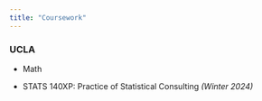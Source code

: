 ```yaml
---
title: "Coursework"
---
```


### UCLA

- Math

- STATS 140XP: Practice of Statistical Consulting *(Winter 2024)*



